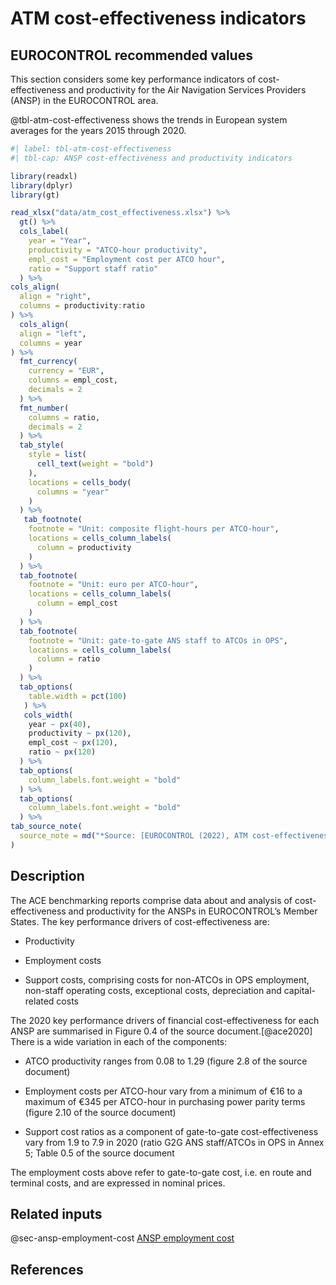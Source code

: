 # ATM cost-effectiveness indicators {#sec-atm-cost-effectiveness-indicators}

## EUROCONTROL recommended values

This section considers some key performance indicators of cost-effectiveness and 
productivity for the Air Navigation Services Providers (ANSP) in the EUROCONTROL area.

@tbl-atm-cost-effectiveness shows the trends in European system averages for the years 2015 through 2020.

```r
#| label: tbl-atm-cost-effectiveness
#| tbl-cap: ANSP cost-effectiveness and productivity indicators

library(readxl)
library(dplyr)
library(gt)

read_xlsx("data/atm_cost_effectiveness.xlsx") %>% 
  gt() %>% 
  cols_label(
    year = "Year",
    productivity = "ATCO-hour productivity",
    empl_cost = "Employment cost per ATCO hour",
    ratio = "Support staff ratio"
  ) %>% 
cols_align(
  align = "right",
  columns = productivity:ratio
) %>% 
  cols_align(
  align = "left",
  columns = year
) %>% 
  fmt_currency(
    currency = "EUR",
    columns = empl_cost,
    decimals = 2
  ) %>% 
  fmt_number(
    columns = ratio,
    decimals = 2
  ) %>% 
  tab_style(
    style = list(
      cell_text(weight = "bold")
    ),
    locations = cells_body(
      columns = "year"
    )
  ) %>% 
   tab_footnote(
    footnote = "Unit: composite flight-hours per ATCO-hour",
    locations = cells_column_labels(
      column = productivity
    )
  ) %>% 
  tab_footnote(
    footnote = "Unit: euro per ATCO-hour",
    locations = cells_column_labels(
      column = empl_cost
    )
  ) %>% 
  tab_footnote(
    footnote = "Unit: gate-to-gate ANS staff to ATCOs in OPS",
    locations = cells_column_labels(
      column = ratio
    )
  ) %>% 
  tab_options(
    table.width = pct(100)
   ) %>% 
   cols_width(
    year ~ px(40),
    productivity ~ px(120),
    empl_cost ~ px(120),
    ratio ~ px(120)
  ) %>% 
  tab_options(
    column_labels.font.weight = "bold"
  ) %>% 
  tab_options(
    column_labels.font.weight = "bold"
  ) %>% 
tab_source_note(
  source_note = md("*Source: [EUROCONTROL (2022), ATM cost-effectiveness (ACE) benchmarking report for 2020 with 2021-2024 outlook](https://ansperformance.eu/publications/prc/ace/)*")
)
```

## Description

The ACE benchmarking reports comprise data about and analysis of cost-effectiveness 
and productivity for the ANSPs in EUROCONTROL’s Member States. The key performance
drivers of cost-effectiveness are:

* Productivity

* Employment costs

* Support costs, comprising costs for non-ATCOs in OPS employment, non-staff 
operating costs, exceptional costs, depreciation and capital-related costs

The 2020 key performance drivers of financial cost-effectiveness for each ANSP 
are summarised in Figure 0.4 of the source document.[@ace2020] There is a wide variation
in each of the components:

* ATCO productivity ranges from 0.08 to 1.29 (figure 2.8 of the source document)

* Employment costs per ATCO-hour vary from a minimum of €16 to a maximum of €345 
per ATCO-hour in purchasing power parity terms (figure 2.10 of the source document)

* Support cost ratios as a component of gate-to-gate cost-effectiveness vary 
from 1.9 to 7.9 in 2020 (ratio G2G ANS staff/ATCOs in OPS in Annex 5; Table 0.5 
of the source document

:::{.callout-note}
The employment costs above refer to gate-to-gate cost, i.e. en route and terminal
costs, and are expressed in nominal prices.
:::

## Related inputs

@sec-ansp-employment-cost [ANSP employment cost](#sec-ansp-employment-cost)

## References


